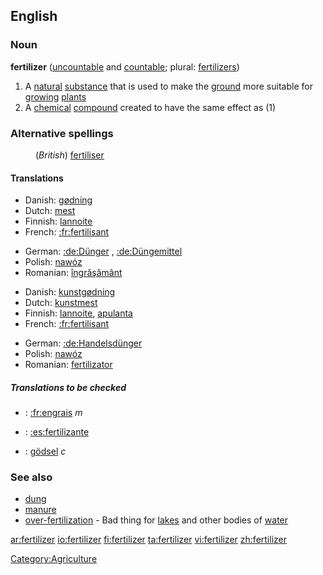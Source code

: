 ==English==

===Noun===
'''fertilizer''' ([[uncountable]] and [[countable]]; plural: [[fertilizers]])

# A [[natural]] [[substance]] that is used to make the [[ground]] more suitable for [[grow]]ing [[plant]]s
# A [[chemical]] [[compound]] created to have the same effect as (1)

===Alternative spellings===
:(''British'') [[fertiliser]]

====Translations====
{{rfc-level|Translations at L4+ not in L3 POS section}}
{{trans-top|A natural substance that is used to make the ground more suitable for growing plants}}
*Danish: [[gødning]] {{c}}
*Dutch: [[mest]] {{m}}
*Finnish: [[lannoite]]
*French: [[:fr:fertilisant]]
{{trans-mid}}
*German: [[:de:Dünger]] {{m}}, [[:de:Düngemittel]] {{n}}
*Polish: [[nawóz]] {{m}}
*Romanian: [[îngrăşământ]] {{n}}
{{trans-bottom}}

{{trans-top|A chemical compound created to have the same effect as (1)}}
*Danish: [[kunstgødning]] {{c}}
*Dutch: [[kunstmest]] {{m}}
*Finnish: [[lannoite]], [[apulanta]]
*French: [[:fr:fertilisant]]
{{trans-mid}}
*German: [[:de:Handelsdünger]] {{m}}
*Polish: [[nawóz]] {{m}}
*Romanian: [[fertilizator]] {{n}}
{{trans-bottom}}

=====Translations to be checked=====
{{checktrans}}
{{top}}
*{{ttbc|French}}: [[:fr:engrais]] ''m''
*{{ttbc|Spanish}}: [[:es:fertilizante]]
{{mid}}
*{{ttbc|Swedish}}: [[gödsel]] ''c''
{{bottom}}

===See also===
*[[dung]]
*[[manure]]
*[[over-fertilization]] - Bad thing for [[lake]]s and other bodies of [[water]]

[[Category:Agriculture]]

[[ar:fertilizer]]
[[io:fertilizer]]
[[fi:fertilizer]]
[[ta:fertilizer]]
[[vi:fertilizer]]
[[zh:fertilizer]]